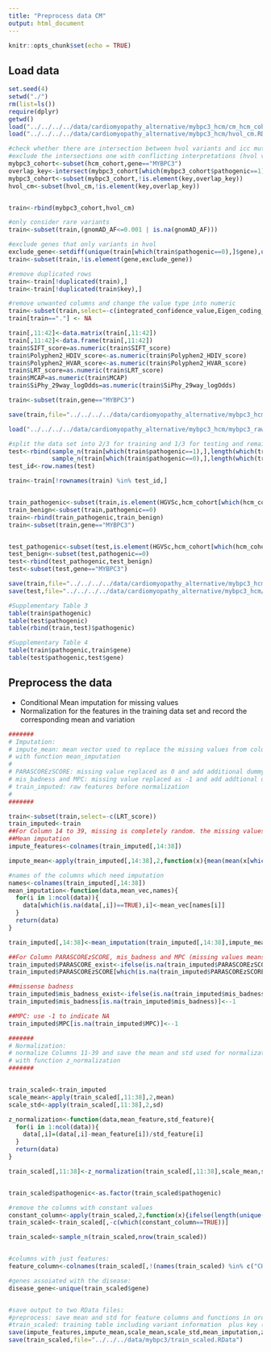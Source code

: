 ```yaml
---
title: "Preprocess data CM"
output: html_document
---
```


```r
knitr::opts_chunk$set(echo = TRUE)
```

## Load data

```r
set.seed(4)
setwd("./")
rm(list=ls())
require(dplyr)
getwd()
load("../../../../data/cardiomyopathy_alternative/mybpc3_hcm/cm_hcm_cohort.RData")
load("../../../../data/cardiomyopathy_alternative/mybpc3_hcm/hvol_cm.RData")

#check whether there are intersection between hvol variants and icc mutations 
#exclude the intersections one with conflicting interpretations (hvol variants present in pathogenic data sets)
mybpc3_cohort<-subset(hcm_cohort,gene=="MYBPC3")
overlap_key<-intersect(mybpc3_cohort[which(mybpc3_cohort$pathogenic==1),]$key,hvol_cm$key)
mybpc3_cohort<-subset(mybpc3_cohort,!is.element(key,overlap_key))
hvol_cm<-subset(hvol_cm,!is.element(key,overlap_key))


train<-rbind(mybpc3_cohort,hvol_cm)  

#only consider rare variants
train<-subset(train,(gnomAD_AF<=0.001 | is.na(gnomAD_AF)))

#exclude genes that only variants in hvol 
exclude_gene<-setdiff(unique(train[which(train$pathogenic==0),]$gene),unique(train[which(train$pathogenic==1),]$gene))
train<-subset(train,!is.element(gene,exclude_gene))

#remove duplicated rows
train<-train[!duplicated(train),]
train<-train[!duplicated(train$key),]

#remove unwanted columns and change the value type into numeric
train<-subset(train,select=-c(integrated_confidence_value,Eigen_coding_or_noncoding))
train[train=="."] <- NA

train[,11:42]<-data.matrix(train[,11:42])
train[,11:42]<-data.frame(train[,11:42])
train$SIFT_score=as.numeric(train$SIFT_score)
train$Polyphen2_HDIV_score<-as.numeric(train$Polyphen2_HDIV_score)
train$Polyphen2_HVAR_score<-as.numeric(train$Polyphen2_HVAR_score)
train$LRT_score=as.numeric(train$LRT_score)
train$MCAP=as.numeric(train$MCAP)
train$SiPhy_29way_logOdds=as.numeric(train$SiPhy_29way_logOdds)

train<-subset(train,gene=="MYBPC3")

save(train,file="../../../../data/cardiomyopathy_alternative/mybpc3_hcm/mybpc3_raw_train.RData")

load("../../../../data/cardiomyopathy_alternative/mybpc3_hcm/mybpc3_raw_train.RData")

#split the data set into 2/3 for training and 1/3 for testing and remain the class distribution 
test<-rbind(sample_n(train[which(train$pathogenic==1),],length(which(train$pathogenic==1))*1/3),
            sample_n(train[which(train$pathogenic==0),],length(which(train$pathogenic==0))*1/3))
test_id<-row.names(test)

train<-train[!rownames(train) %in% test_id,]


train_pathogenic<-subset(train,is.element(HGVSc,hcm_cohort[which(hcm_cohort$pathogenic==1),]$HGVSc))
train_benign<-subset(train,pathogenic==0)
train<-rbind(train_pathogenic,train_benign)
train<-subset(train,gene=="MYBPC3")


test_pathogenic<-subset(test,is.element(HGVSc,hcm_cohort[which(hcm_cohort$pathogenic==1),]$HGVSc))
test_benign<-subset(test,pathogenic==0)
test<-rbind(test_pathogenic,test_benign)
test<-subset(test,gene=="MYBPC3")

save(train,file="../../../../data/cardiomyopathy_alternative/mybpc3_hcm/mybpc3_train.RData")
save(test,file="../../../../data/cardiomyopathy_alternative/mybpc3_hcm/mybpc3_holdout_test.RData")

#Supplementary Table 3
table(train$pathogenic)
table(test$pathogenic)
table(rbind(train,test)$pathogenic)

#Supplementary Table 4
table(train$pathogenic,train$gene)
table(test$pathogenic,test$gene)
```


## Preprocess the data

 - Conditional Mean imputation for missing values
 - Normalization for the features in the training data set and record the corresponding mean and variation

```r


#######
# Imputation:
# impute_mean: mean vector used to replace the missing values from columns 14:39
# with function mean_imputation
# 
# PARASCOREzSCORE: missing value replaced as 0 and add additional dummy variable PARASCORE_exist to denote the existence of PARASCOREzSCORE
# mis_badness and MPC: missing value replaced as -1 and add addtional dummy variable mis_badness_exist to denote the existence of mis_badness
# train_imputed: raw features before normalization
# 
#######

train<-subset(train,select=-c(LRT_score))
train_imputed<-train
##For Column 14 to 39, missing is completely random. the missing values are replaced with conditional mean. 
##Mean imputation
impute_features<-colnames(train_imputed[,14:38])

impute_mean<-apply(train_imputed[,14:38],2,function(x){mean(mean(x[which(train$pathogenic==0)],na.rm=T),mean(x[which(train$pathogenic==1)],na.rm=T))})

#names of the columns which need imputation
names<-colnames(train_imputed[,14:38])
mean_imputation<-function(data,mean_vec,names){
  for(i in 1:ncol(data)){
    data[which(is.na(data[,i])==TRUE),i]<-mean_vec[names[i]]
  }
  return(data)
}

train_imputed[,14:38]<-mean_imputation(train_imputed[,14:38],impute_mean,names)

##For Column PARASCOREzSCORE, mis_badness and MPC (missing values means not applicable, replace with mean and add one more indicator variable to indicate the missingness
train_imputed$PARASCORE_exist<-ifelse(is.na(train_imputed$PARASCOREzSCORE),0,1)
train_imputed$PARASCOREzSCORE[which(is.na(train_imputed$PARASCOREzSCORE)==TRUE)]<-0

##missense badness 
train_imputed$mis_badness_exist<-ifelse(is.na(train_imputed$mis_badness),0,1)
train_imputed$mis_badness[is.na(train_imputed$mis_badness)]<--1

##MPC: use -1 to indicate NA
train_imputed$MPC[is.na(train_imputed$MPC)]<--1

#######
# Normalization:
# normalize Columns 11-39 and save the mean and std used for normalization
# with function z_normalization
#######


train_scaled<-train_imputed
scale_mean<-apply(train_scaled[,11:38],2,mean)
scale_std<-apply(train_scaled[,11:38],2,sd)

z_normalization<-function(data,mean_feature,std_feature){
  for(i in 1:ncol(data)){
    data[,i]=(data[,i]-mean_feature[i])/std_feature[i]
  }
  return(data)
}

train_scaled[,11:38]<-z_normalization(train_scaled[,11:38],scale_mean,scale_std)


train_scaled$pathogenic<-as.factor(train_scaled$pathogenic)

#remove the columns with constant values
constant_column<-apply(train_scaled,2,function(x){ifelse(length(unique(x))==1,TRUE,FALSE)})
train_scaled<-train_scaled[,-c(which(constant_column==TRUE))]

train_scaled<-sample_n(train_scaled,nrow(train_scaled))


#columns with just features:
feature_column<-colnames(train_scaled[,!(names(train_scaled) %in% c("CHROM","POS","REF","ALT","gene","AF_Adj","gnomAD_AF","HGVSc","HGVSp","key"))])

#genes assoiated with the disease:
disease_gene<-unique(train_scaled$gene)


#save output to two RData files:
#preprocess: save mean and std for feature columns and functions in order to impute and normalize new samples 
#train_scaled: training table including variant information  plus key (i.e., short form of genomic coordinate "1_XXXXXXXXXXX_A_G")
save(impute_features,impute_mean,scale_mean,scale_std,mean_imputation,z_normalization,feature_column,disease_gene,train_imputed,file="../../../data/mybpc3/preprocess.RData")
save(train_scaled,file="../../../data/mybpc3/train_scaled.RData")

```